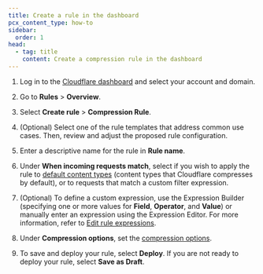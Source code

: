 ```yaml
---
title: Create a rule in the dashboard
pcx_content_type: how-to
sidebar:
  order: 1
head:
  - tag: title
    content: Create a compression rule in the dashboard
---
```



1. Log in to the [Cloudflare dashboard](https://dash.cloudflare.com) and select your account and domain.
2. Go to **Rules** > **Overview**.
3. Select **Create rule** > **Compression Rule**.
4. (Optional) Select one of the rule templates that address common use cases. Then, review and adjust the proposed rule configuration.
5. Enter a descriptive name for the rule in **Rule name**.
6. Under **When incoming requests match**, select if you wish to apply the rule to [default content types](/speed/optimization/content/compression/#compression-between-cloudflare-and-website-visitors) (content types that Cloudflare compresses by default), or to requests that match a custom filter expression.
7. (Optional) To define a custom expression, use the Expression Builder (specifying one or more values for **Field**, **Operator**, and **Value**) or manually enter an expression using the Expression Editor. For more information, refer to [Edit rule expressions](/ruleset-engine/rules-language/expressions/edit-expressions/).
8. Under **Compression options**, set the [compression options](/rules/compression-rules/settings/#dashboard-configuration-settings).
9. To save and deploy your rule, select **Deploy**. If you are not ready to deploy your rule, select **Save as Draft**.

   <Render file="rules-creation-dash-dns-popup" />
